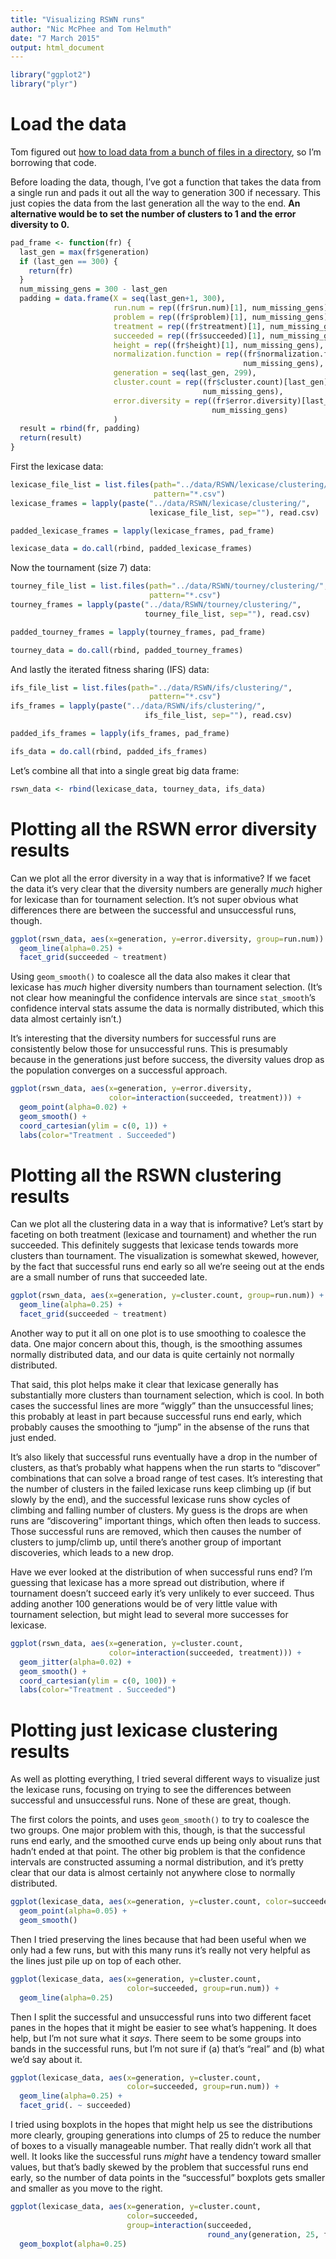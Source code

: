 ```yaml
---
title: "Visualizing RSWN runs"
author: "Nic McPhee and Tom Helmuth"
date: "7 March 2015"
output: html_document
---
```


```r
library("ggplot2")
library("plyr")
```

# Load the data

Tom figured out [how to load data from a bunch of files in a directory](http://rpubs.com/thelmuth/clustering_runs), so I'm borrowing that code.

Before loading the data, though, I've got a function that takes the data from a single run and pads it out all the way to generation 300 if necessary. This just copies the data from the last generation all the way to the end. **An alternative would be to set the number of clusters to 1 and the error diversity to 0.**

```r
pad_frame <- function(fr) {
  last_gen = max(fr$generation)
  if (last_gen == 300) {
    return(fr)
  }
  num_missing_gens = 300 - last_gen
  padding = data.frame(X = seq(last_gen+1, 300),
                       run.num = rep((fr$run.num)[1], num_missing_gens),
                       problem = rep((fr$problem)[1], num_missing_gens),
                       treatment = rep((fr$treatment)[1], num_missing_gens),
                       succeeded = rep((fr$succeeded)[1], num_missing_gens),
                       height = rep((fr$height)[1], num_missing_gens),
                       normalization.function = rep((fr$normalization.function)[1], 
                                                    num_missing_gens),
                       generation = seq(last_gen, 299),
                       cluster.count = rep((fr$cluster.count)[last_gen],
                                           num_missing_gens),
                       error.diversity = rep((fr$error.diversity)[last_gen],
                                             num_missing_gens)
                       )
  result = rbind(fr, padding)
  return(result)
}
```

First the lexicase data:

```r
lexicase_file_list = list.files(path="../data/RSWN/lexicase/clustering/", 
                                pattern="*.csv")
lexicase_frames = lapply(paste("../data/RSWN/lexicase/clustering/", 
                               lexicase_file_list, sep=""), read.csv)

padded_lexicase_frames = lapply(lexicase_frames, pad_frame)

lexicase_data = do.call(rbind, padded_lexicase_frames)
```

Now the tournament (size 7) data:

```r
tourney_file_list = list.files(path="../data/RSWN/tourney/clustering/", 
                               pattern="*.csv")
tourney_frames = lapply(paste("../data/RSWN/tourney/clustering/", 
                              tourney_file_list, sep=""), read.csv)

padded_tourney_frames = lapply(tourney_frames, pad_frame)

tourney_data = do.call(rbind, padded_tourney_frames)
```

And lastly the iterated fitness sharing (IFS) data:

```r
ifs_file_list = list.files(path="../data/RSWN/ifs/clustering/", 
                               pattern="*.csv")
ifs_frames = lapply(paste("../data/RSWN/ifs/clustering/", 
                              ifs_file_list, sep=""), read.csv)

padded_ifs_frames = lapply(ifs_frames, pad_frame)

ifs_data = do.call(rbind, padded_ifs_frames)
```

Let's combine all that into a single great big data frame:

```r
rswn_data <- rbind(lexicase_data, tourney_data, ifs_data)
```

# Plotting all the RSWN error diversity results

Can we plot all the error diversity in a way that is informative? If we facet the data it's very clear that the diversity numbers are generally _much_ higher for lexicase than for tournament selection. It's not super obvious what differences there are between the successful and unsuccessful runs, though.

```r
ggplot(rswn_data, aes(x=generation, y=error.diversity, group=run.num)) +
  geom_line(alpha=0.25) +
  facet_grid(succeeded ~ treatment)
```

Using `geom_smooth()` to coalesce all the data also makes it clear that lexicase has _much_ higher diversity numbers than tournament selection. (It's not clear how meaningful the confidence intervals are since `stat_smooth`'s confidence interval stats assume the data is normally distributed, which this data almost certainly isn't.)

It's interesting that the diversity numbers for successful runs are consistently below those for unsuccessful runs. This is presumably because in the generations just before success, the diversity values drop as the population converges on a successful approach.

```r
ggplot(rswn_data, aes(x=generation, y=error.diversity,
                      color=interaction(succeeded, treatment))) +
  geom_point(alpha=0.02) +
  geom_smooth() +
  coord_cartesian(ylim = c(0, 1)) +
  labs(color="Treatment . Succeeded")
```

# Plotting all the RSWN clustering results

Can we plot all the clustering data in a way that is informative? Let's start by faceting on both treatment (lexicase and tournament) and whether the run succeeded. This definitely suggests that lexicase tends towards more clusters than tournament. The visualization is somewhat skewed, however, by the fact that successful runs end early so all we're seeing out at the ends are a small number of runs that succeeded late.

```r
ggplot(rswn_data, aes(x=generation, y=cluster.count, group=run.num)) +
  geom_line(alpha=0.25) +
  facet_grid(succeeded ~ treatment)
```

Another way to put it all on one plot is to use smoothing to coalesce the data. One major concern about this, though, is the smoothing assumes normally distributed data, and our data is quite certainly not normally distributed.

That said, this plot helps make it clear that lexicase generally has substantially more clusters than tournament selection, which is cool. In both cases the successful lines are more "wiggly" than the unsuccessful lines; this probably at least in part because successful runs end early, which probably causes the smoothing to "jump" in the absense of the runs that just ended. 

It's also likely that successful runs eventually have a drop in the number of clusters, as that's probably what happens when the run starts to "discover" combinations that can solve a broad range of test cases. It's interesting that the number of clusters in the failed lexicase runs keep climbing up (if but slowly by the end), and the successful lexicase runs show cycles of climbing and falling number of clusters. My guess is the drops are when runs are "discovering" important things, which often then leads to success. Those successful runs are removed, which then causes the number of clusters to jump/climb up, until there's another group of important discoveries, which leads to a new drop.

Have we ever looked at the distribution of when successful runs end? I'm guessing that lexicase has a more spread out distribution, where if tournament doesn't succeed early it's very unlikely to ever succeed. Thus adding another 100 generations would be of very little value with tournament selection, but might lead to several more successes for lexicase.

```r
ggplot(rswn_data, aes(x=generation, y=cluster.count,
                      color=interaction(succeeded, treatment))) +
  geom_jitter(alpha=0.02) +
  geom_smooth() +
  coord_cartesian(ylim = c(0, 100)) +
  labs(color="Treatment . Succeeded")
```

# Plotting just lexicase clustering results

As well as plotting everything, I tried several different ways to visualize just the lexicase runs, focusing on trying to see the differences between successful and unsuccessful runs. None of these are great, though.

The first colors the points, and uses `geom_smooth()` to try to coalesce the two groups. One major problem with this, though, is that the successful runs end early, and the smoothed curve ends up being only about runs that hadn't ended at that point. The other big problem is that the confidence intervals are constructed assuming a normal distribution, and it's pretty clear that our data is almost certainly not anywhere close to normally distributed.

```r
ggplot(lexicase_data, aes(x=generation, y=cluster.count, color=succeeded)) +
  geom_point(alpha=0.05) +
  geom_smooth()
```

Then I tried preserving the lines because that had been useful when we only had a few runs, but with this many runs it's really not very helpful as the lines just pile up on top of each other.

```r
ggplot(lexicase_data, aes(x=generation, y=cluster.count, 
                          color=succeeded, group=run.num)) +
  geom_line(alpha=0.25)
```

Then I split the successful and unsuccessful runs into two different facet panes in the hopes that it might be easier to see what's happening. It does help, but I'm not sure what it _says_. There seem to be some groups into bands in the successful runs, but I'm not sure if (a) that's "real" and (b) what we'd say about it.

```r
ggplot(lexicase_data, aes(x=generation, y=cluster.count, 
                          color=succeeded, group=run.num)) +
  geom_line(alpha=0.25) +
  facet_grid(. ~ succeeded)
```

I tried using boxplots in the hopes that might help us see the distributions more clearly, grouping generations into clumps of 25 to reduce the number of boxes to a visually manageable number. That really didn't work all that well. It looks like the successful runs _might_ have a tendency toward smaller values, but that's badly skewed by the problem that successful runs end early, so the number of data points in the "successful" boxplots gets smaller and smaller as you move to the right.

```r
ggplot(lexicase_data, aes(x=generation, y=cluster.count,
                          color=succeeded, 
                          group=interaction(succeeded, 
                                            round_any(generation, 25, floor)))) +
  geom_boxplot(alpha=0.25)
```
